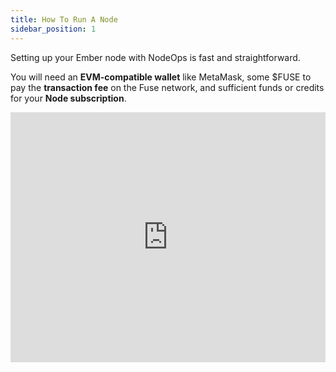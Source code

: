 ```yaml
---
title: How To Run A Node
sidebar_position: 1
---
```


Setting up your Ember node with NodeOps is fast and straightforward.

You will need an **EVM-compatible wallet** like MetaMask, some $FUSE to pay the **transaction fee** on the Fuse network, and sufficient funds or credits for your **Node subscription**.

<iframe width="100%" height="400" src="https://www.youtube.com/embed/A1NoVdgoD7Y" title="Setting up your Ember node with NodeOps" frameBorder="0" allow="accelerometer; autoplay; clipboard-write; encrypted-media; gyroscope; picture-in-picture" allowFullScreen />

1. Use the **NodeOps [Console](https://console.nodeops.network/)** to sign up or log in using the **Log In** button at the bottom left of the Console. Sign in with your EVM wallet. (This is recommended, but you can choose to sign in with email or Google and connect a wallet later.) Click **Connect**, and confirm the connection with your wallet.
2. Ensure your wallet is connected, then click **Deploy Node** (left-hand side of the menu) and select **Fuse Network**.
3. Select the correct node tier, the number of nodes you want to purchase, and the subscription period, then click **Pay**. You can pay with $FUSE or other supported cryptocurrencies using your Web3 wallet, or with credit card via NodeOps' payment partner, Copperx.
4. Following payment confirmation, you will be you will be redirected to **[NodeFolio](https://console.nodeops.network/dashboard)**. After a couple of minutes, the Deployment status should change from Pending to **Running**. The logs will automatically display validation information.
5. You can delegate your node using the **Click To Delegate** button (see more in the following page).

Read [NodeOps' full guide](https://docs.nodeops.network/Guides/Run-Protocol-Nodes/fuse) for more information.
